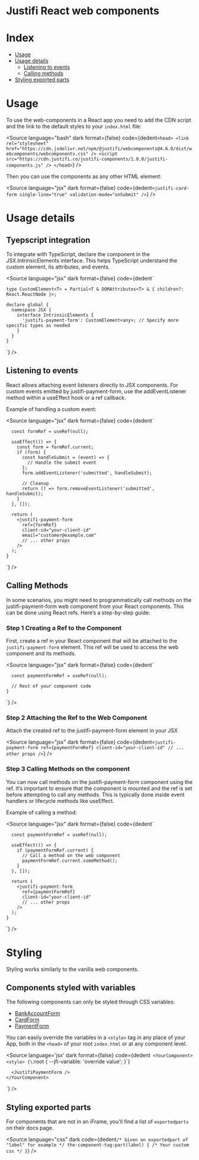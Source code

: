 
<Meta title="React" />

# Justifi React web components

# Index

- [Usage](#usage)
- [Usage details](#usage-details)
  - [Listening to events](#listening-to-events)
  - [Calling methods](#calling-methods)
- [Styling exported parts](#styling-exported-parts)

# Usage

To use the web-components in a React app you need to add the CDN script and the link to the default styles to your `index.html` file:

<Source
  language="bash"
  dark
  format={false}
  code={dedent`
    <head>
      <link
        rel="stylesheet"
        href="https://cdn.jsdelivr.net/npm/@justifi/webcomponents@4.6.0/dist/webcomponents/webcomponents.css"
      />
      <script
        src="https://cdn.justifi.co/justifi-components/1.0.0/justifi-components.js"
      />
    </head>
  `}
/>

Then you can use the components as any other HTML element:

<Source
  language="jsx"
  dark
  format={false}
  code={dedent`
    <justifi-card-form
      single-line="true"
      validation-mode="onSubmit"
    />
`}
/>

# Usage details

## Tyepscript integration

To integrate with TypeScript, declare the component in the JSX.IntrinsicElements interface. This helps TypeScript understand the custom element, its attributes, and events.

<Source
  language="jsx"
  dark
  format={false}
  code={dedent`

    type CustomElement<T> = Partial<T & DOMAttributes<T> & { children?: React.ReactNode }>;

    declare global {
      namespace JSX {
        interface IntrinsicElements {
          'justifi-payment-form': CustomElement<any>; // Specify more specific types as needed
        }
      }
    }

`}
/>

## Listening to events

React allows attaching event listeners directly to JSX components. For custom events emitted by justifi-payment-form, use the addEventListener method within a useEffect hook or a ref callback.

Example of handling a custom event:

<Source
  language="jsx"
  dark
  format={false}
  code={dedent`

      const formRef = useRef(null);

      useEffect(() => {
        const form = formRef.current;
        if (form) {
          const handleSubmit = (event) => {
            // Handle the submit event
          };
          form.addEventListener('submitted', handleSubmit);

          // Cleanup
          return () => form.removeEventListener('submitted', handleSubmit);
        }
      }, []);

      return (
        <justifi-payment-form
          ref={formRef}
          client-id="your-client-id"
          email="customer@example.com"
          // ... other props
        />
      );
    }

`}
/>

## Calling Methods

In some scenarios, you might need to programmatically call methods on the justifi-payment-form web component from your React components. This can be done using React refs. Here’s a step-by-step guide:

### Step 1 Creating a Ref to the Component

First, create a ref in your React component that will be attached to the `justifi-payment-form` element. This ref will be used to access the web component and its methods.

<Source
  language="jsx"
  dark
  format={false}
  code={dedent`

      const paymentFormRef = useRef(null);

      // Rest of your component code
    }

`}
/>

### Step 2 Attaching the Ref to the Web Component

Attach the created ref to the justifi-payment-form element in your JSX

<Source
  language="jsx"
  dark
  format={false}
  code={dedent`
  <justifi-payment-form
    ref={paymentFormRef}
    client-id="your-client-id"
    // ... other props
  />
`}
/>

### Step 3 Calling Methods on the component

You can now call methods on the justifi-payment-form component using the ref. It’s important to ensure that the component is mounted and the ref is set before attempting to call any methods. This is typically done inside event handlers or lifecycle methods like useEffect.

Example of calling a method:

<Source
  language="jsx"
  dark
  format={false}
  code={dedent`

      const paymentFormRef = useRef(null);

      useEffect(() => {
        if (paymentFormRef.current) {
          // Call a method on the web component
          paymentFormRef.current.someMethod();
        }
      }, []);

      return (
        <justifi-payment-form
          ref={paymentFormRef}
          client-id="your-client-id"
          // ... other props
        />
      );
    }

`}
/>

# Styling

Styling works similarly to the vanilla web components.

## Components styled with variables

The following components can only be styled through CSS variables:

- [BankAccountForm](?path=/docs/components-bankaccountform--docs)
- [CardForm](?path=/docs/components-cardform--docs)
- [PaymentForm](?path=/docs/components-paymentform--docs)

You can easily override the variables in a `<style>` tag in any place of your App, both in the `<head>` of your root `index.html` or at any component level.

<Source
  language='jsx'
  dark
  format={false}
  code={dedent`
    <YourComponent>
      <style>
        {\`:root {
          --jfi-variable: 'override value';
        }\`}
      </style>

      <JustifiPaymentForm />
    </YourComponent>
  `}
/>

<SummaryElement title="See full list of CSS variables available">
  <CSSVars />
</SummaryElement>

## Styling exported parts

For components that are not in an iFrame, you'll find a list of `exportedparts` on their docs page.

<Source
  language="css"
  dark
  code={dedent`
    /* Given an exportedpart of "label" for example */
    the-component-tag:part(label) {
      /* Your custom css */
    }
  `}
/>
